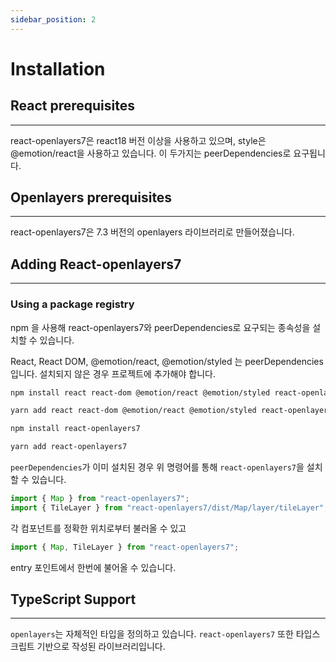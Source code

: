```yaml
---
sidebar_position: 2
---
```



# Installation

## React prerequisites

---

react-openlayers7은 react18 버전 이상을 사용하고 있으며, style은 @emotion/react을 사용하고 있습니다. 이 두가지는 peerDependencies로 요구됩니다.

## Openlayers prerequisites

---

react-openlayers7은 7.3 버전의 openlayers 라이브러리로 만들어졌습니다.

## Adding React-openlayers7

---

### Using a package registry

npm 을 사용해 react-openlayers7와 peerDependencies로 요구되는 종속성을 설치할 수 있습니다.

React, React DOM, @emotion/react, @emotion/styled 는 peerDependencies 입니다. 설치되지 않은 경우 프로젝트에 추가해야 합니다.

<Tabs>
<TabItem value="npm" label="npm">

```bash
npm install react react-dom @emotion/react @emotion/styled react-openlayers7
```

</TabItem>
<TabItem value="yarn" label="yarn">

```bash
yarn add react react-dom @emotion/react @emotion/styled react-openlayers7
```

</TabItem>

</Tabs>

<Tabs>
<TabItem value="npm" label="npm">

```bash
npm install react-openlayers7
```

</TabItem>
<TabItem value="yarn" label="yarn">

```bash
yarn add react-openlayers7
```

</TabItem>

</Tabs>

`peerDependencies`가 이미 설치된 경우 위 명령어를 통해 `react-openlayers7`을 설치할 수 있습니다.

```javascript
import { Map } from "react-openlayers7";
import { TileLayer } from "react-openlayers7/dist/Map/layer/tileLayer";
```

각 컴포넌트를 정확한 위치로부터 불러올 수 있고

```javascript
import { Map, TileLayer } from "react-openlayers7";
```

entry 포인트에서 한번에 불어올 수 있습니다.

## TypeScript Support

---

`openlayers`는 자체적인 타입을 정의하고 있습니다. `react-openlayers7` 또한 타입스크립트 기반으로 작성된 라이브러리입니다.
